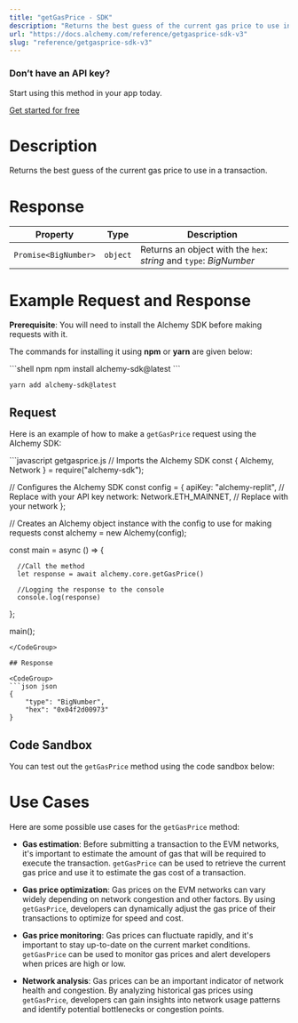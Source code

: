 ```yaml
---
title: "getGasPrice - SDK"
description: "Returns the best guess of the current gas price to use in a transaction."
url: "https://docs.alchemy.com/reference/getgasprice-sdk-v3"
slug: "reference/getgasprice-sdk-v3"
---
```



### Don’t have an API key?

Start using this method in your app today.

[Get started for free](https://dashboard.alchemy.com/signup/?a=estimateGas)

# Description

Returns the best guess of the current gas price to use in a transaction.

# Response

| Property             | Type     | Description                                                        |
| -------------------- | -------- | ------------------------------------------------------------------ |
| `Promise<BigNumber>` | `object` | Returns an object with the `hex`: *string* and `type`: *BigNumber* |

# Example Request and Response

**Prerequisite**: You will need to install the Alchemy SDK before making requests with it.

The commands for installing it using **npm** or **yarn** are given below:

<CodeGroup>
  ```shell npm
  npm install alchemy-sdk@latest
  ```

  ```shell yarn
  yarn add alchemy-sdk@latest
  ```
</CodeGroup>

## Request

Here is an example of how to make a `getGasPrice` request using the Alchemy SDK:

<CodeGroup>
  ```javascript getgasprice.js
  // Imports the Alchemy SDK
  const { Alchemy, Network } = require("alchemy-sdk");

  // Configures the Alchemy SDK
  const config = {
      apiKey: "alchemy-replit", // Replace with your API key
      network: Network.ETH_MAINNET, // Replace with your network
  };

  // Creates an Alchemy object instance with the config to use for making requests
  const alchemy = new Alchemy(config);

  const main = async () => {

      //Call the method
      let response = await alchemy.core.getGasPrice()

      //Logging the response to the console
      console.log(response)
  };

  main();
  ```
</CodeGroup>

## Response

<CodeGroup>
  ```json json
  {
      "type": "BigNumber",
      "hex": "0x04f2d00973"
  }
  ```
</CodeGroup>

## Code Sandbox

You can test out the `getGasPrice` method using the code sandbox below:

# Use Cases

Here are some possible use cases for the `getGasPrice` method:

* **Gas estimation**: Before submitting a transaction to the EVM networks, it's important to estimate the amount of gas that will be required to execute the transaction. `getGasPrice` can be used to retrieve the current gas price and use it to estimate the gas cost of a transaction.

* **Gas price optimization**: Gas prices on the EVM networks can vary widely depending on network congestion and other factors. By using `getGasPrice`, developers can dynamically adjust the gas price of their transactions to optimize for speed and cost.

* **Gas price monitoring**: Gas prices can fluctuate rapidly, and it's important to stay up-to-date on the current market conditions. `getGasPrice` can be used to monitor gas prices and alert developers when prices are high or low.

* **Network analysis**: Gas prices can be an important indicator of network health and congestion. By analyzing historical gas prices using `getGasPrice`, developers can gain insights into network usage patterns and identify potential bottlenecks or congestion points.
